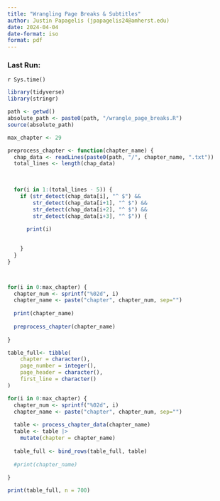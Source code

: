 ```yaml
---
title: "Wrangling Page Breaks & Subtitles"
author: Justin Papagelis (jpapagelis24@amherst.edu)
date: 2024-04-04
date-format: iso
format: pdf
---
```


### Last Run:
`r Sys.time()`


```r
library(tidyverse)
library(stringr)
```

```r
path <- getwd()
absolute_path <- paste0(path, "/wrangle_page_breaks.R")
source(absolute_path)

max_chapter <- 29

preprocess_chapter <- function(chapter_name) {
  chap_data <- readLines(paste0(path, "/", chapter_name, ".txt"))
  total_lines <- length(chap_data)

  
  
  for(i in 1:(total_lines - 5)) {
    if (str_detect(chap_data[i], "^ $") && 
        str_detect(chap_data[i+1], "^ $") && 
        str_detect(chap_data[i+2], "^ $") && 
        str_detect(chap_data[i+3], "^ $")) {
      
      print(i)
      

    }
  }
}



for(i in 0:max_chapter) {
  chapter_num <- sprintf("%02d", i)
  chapter_name <- paste("chapter", chapter_num, sep="")
  
  print(chapter_name)
  
  preprocess_chapter(chapter_name)
  
}

table_full<- tibble(
    chapter = character(),
    page_number = integer(),
    page_header = character(),
    first_line = character()
)

for(i in 0:max_chapter) {
  chapter_num <- sprintf("%02d", i)
  chapter_name <- paste("chapter", chapter_num, sep="")
  
  table <- process_chapter_data(chapter_name)
  table <- table |>
    mutate(chapter = chapter_name)
  
  table_full <- bind_rows(table_full, table)
  
  #print(chapter_name)
  
}

print(table_full, n = 700)

```




